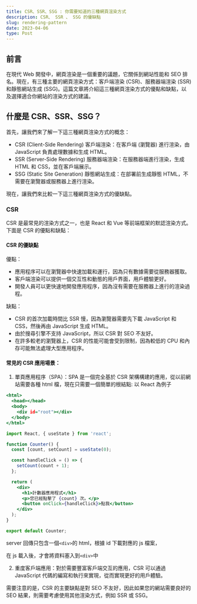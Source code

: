 ```yaml
---
title: CSR、SSR、SSG : 你需要知道的三種網頁渲染方式
description: CSR、 SSR 、 SSG 的優缺點
slug: rendering-pattern
date: 2023-04-06
type: Post
---
```


## 前言

在現代 Web 開發中，網頁渲染是一個重要的議題，它關係到網站性能和 SEO 排名。現在，有三種主要的網頁渲染方式：客戶端渲染 (CSR)、服務器端渲染 (SSR) 和靜態網站生成 (SSG)。這篇文章將介紹這三種網頁渲染方式的優點和缺點，以及選擇適合你網站的渲染方式的建議。

## 什麼是 CSR、SSR、SSG？

首先，讓我們來了解一下這三種網頁渲染方式的概念：

- CSR (Client-Side Rendering) 客戶端渲染：在客戶端 (瀏覽器) 進行渲染，由 JavaScript 負責處理數據和生成 HTML。
- SSR (Server-Side Rendering) 服務器端渲染：在服務器端進行渲染，生成 HTML 和 CSS，並在客戶端展示。
- SSG (Static Site Generation) 靜態網站生成：在部署前生成靜態 HTML，不需要在瀏覽器或服務器上進行渲染。

現在，讓我們來比較一下這三種網頁渲染方式的優缺點。

### CSR

CSR 是最常見的渲染方式之一，也是 React 和 Vue 等前端框架的默認渲染方式。下面是 CSR 的優點和缺點：

#### CSR 的優缺點

優點：

- 應用程序可以在瀏覽器中快速加載和運行，因為只有數據需要從服務器獲取。
- 客戶端渲染可以提供一個交互性和動態的用戶界面，用戶體驗更好。
- 開發人員可以更快速地開發應用程序，因為沒有需要在服務器上進行的渲染過程。

缺點：

- CSR 的首次加載時間比 SSR 慢，因為瀏覽器需要先下載 JavaScript 和 CSS，然後再由 JavaScript 生成 HTML。
- 由於搜尋引擎不支持 JavaScript，所以 CSR 對 SEO 不友好。
- 在許多較老的瀏覽器上，CSR 的性能可能會受到限制，因為較低的 CPU 和內存可能無法處理大型應用程序。

#### 常見的 CSR 應用場景：

1. 單頁應用程序（SPA）：SPA 是一個完全基於 CSR 架構構建的應用，從以前網站需要各種 html 檔，現在只需要一個簡單的根結點:
   以 React 為例子

```js:example.html showLineNumbers
<html>
  <head></head>
  <body>
    <div id="root"></div>
  </body>
</html>
```

```jsx:Counter.jsx showLineNumbers
import React, { useState } from 'react';

function Counter() {
  const [count, setCount] = useState(0);

  const handleClick = () => {
    setCount(count + 1);
  };

  return (
    <div>
      <h1>計數器應用程式</h1>
      <p>您已經點擊了 {count} 次。</p>
      <button onClick={handleClick}>點我</button>
    </div>
  );
}

export default Counter;
```

server 回傳只包含一個`<div>`的 html，根據 id 下載對應的 js 檔案，

在 js 載入後，才會將資料塞入到`<div>`中

2. 重度客戶端應用：對於需要豐富客戶端交互的應用，CSR 可以通過 JavaScript 代碼的編寫和執行來實現，從而實現更好的用戶體驗。

需要注意的是，CSR 的主要缺點是對 SEO 不友好，因此如果您的網站需要良好的 SEO 結果，則需要考慮使用其他渲染方式，例如 SSR 或 SSG。

```

```

```

```

